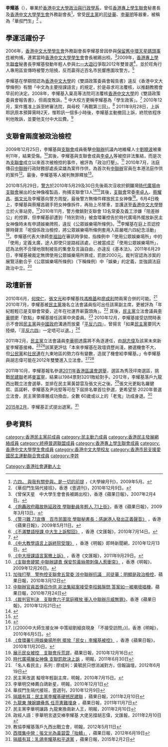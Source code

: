 '''李耀基'''（{{bd|1986年|catIdx=L李}}），畢業於[[香港中文大學政治與行政學系|香港中文大學政治與行政學系]]，曾任[[香港專上學生聯會|香港專上學生聯會]]秘書長及[[香港中文大學學生會|香港中文大學學生會]]外務副會長<ref>[http://www.com.cuhk.edu.hk/ubeat/090591/26june_take.pdf 六四， 與我有關參與，是一切的前提] {{Wayback|url=http://www.com.cuhk.edu.hk/ubeat/090591/26june_take.pdf |date=20150923205639 }}，《大學線月刊》，2009年5月。</ref>，曾受[[民主黨_(香港)|民主黨]]的[[司徒華|司徒華]]、[[李華明|李華明]]等器重，被稱為「華叔門生」<ref>《華叔門生隔代接班》，香港《壹週刊》，2010年12月9日。</ref> 。

==學運活躍份子==
2006年，[[香港中文大學學生會|香港中文大學學生會]]外務副會長李耀基曾因參與[[保留舊中環天星碼頭事件|保留舊中環天星碼頭事件]]被拘捕，連累當時[[香港中文大學學生會|香港中文大學學生會]]會長被踢出校。<ref>《曾保天星　中大學生會會長被踢出校》，香港《蘋果日報》，2007年2月4日。</ref>2009年，[[香港專上學生聯會|香港專上學生聯會]]秘書長李耀基發動年輕人參與[[七一大遊行|七一大遊行]]爭取2012年雙普選<ref>[http://www1.hk.apple.nextmedia.com/template/apple/art_main.php?preview=true&iss_id=20090313&sec_id=4104&subsec_id=11867&art_id=12488132 《炮轟政府藉故拖延政改 學聯動員年輕人 7.1上街》]，香港《蘋果日報》，2009年3月13日。</ref>，並於旺角行人專用區宣傳時被警方阻撓，反而贏得近百名市民響應圍攻警方。<ref>[http://hk.apple.nextmedia.com/template/apple/art_main.php?iss_id=20090511&sec_id=4104&subsec_id=12731&art_id=12739776 《警刁難 7.1宣傳　百市民圍攻 學聯秘書長：感謝港人發出正義聲音》] {{Wayback|url=http://hk.apple.nextmedia.com/template/apple/art_main.php?iss_id=20090511&sec_id=4104&subsec_id=12731&art_id=12739776 |date=20110913214155 }}，香港《蘋果日報》，2009年5月11日。</ref>

李耀基在學期間認為[[香港中文大學|香港中文大學]]的《雙語政策委員會報告書》違反《香港中文大學條例》有關「中文為主要授課語言」的規定，於是尋求司法覆核，以推翻教務會早前的決定。2008年，李耀基入稟高等法院司法覆核[[香港中文大學|香港中文大學]]的《雙語政策委員會報告書》，但兩度敗訴。<ref>[http://paper.wenweipo.com/2010/07/24/HK1007240042.htm 《不滿雙語授課 中大生上訴駁回》] {{Wayback|url=http://paper.wenweipo.com/2010/07/24/HK1007240042.htm |date=20131213194124 }}，香港《文匯報》，2010年7月14日。</ref> 中大校方更稱李耀基為「學生政客」。<ref>{{Cite web |url=http://www.legco.gov.hk/yr08-09/chinese/panels/ed/minutes/ed20090209.pdf |title=立法會教育事務委員會會議紀要，2009年2月9日，第76段 |access-date=2010年12月27日 |archive-date=2019年10月30日 |archive-url=https://web.archive.org/web/20191030165609/https://www.legco.gov.hk/yr08-09/chinese/panels/ed/minutes/ed20090209.pdf |dead-url=no }}</ref> 2010年12月，案件獲准上訴至終審法院，與母校「再戰第三回」。<ref>[http://inews.mingpao.com/htm/INews/20101213/gb12145a.htm 《中大教學語言上訴終院受理》] {{Wayback|url=http://inews.mingpao.com/htm/INews/20101213/gb12145a.htm |date=20101218053620 }}，香港《明報》即時新聞網，2010年12月13日。</ref> 2011年9月28日，上訴聆訊原本預算需時2天，惟聆訊一個多小時後，李耀基主動撤回上訴，終院依程序判他敗訴，並要他支付中大訟費。<ref>[http://www.wenweipo.com/news_print.phtml?news_id=HK1109290058 《中大授課語言案撤上訴》] {{Wayback|url=http://www.wenweipo.com/news_print.phtml?news_id=HK1109290058 |date=20200703132127 }}，香港《文匯報》，2011年9月29日。</ref>

==支聯會兩度被政治檢椌==
2009年12月25日，李耀基與[[支聯會|支聯會]]成員衝擊[[中聯辦|中聯辦]]抗議內地維權人士[[劉曉波|劉曉波]]被重判11年，結果受傷。<ref>[http://hk.news.yahoo.com/article.html?path=%2F091225%2F4%2Fftjm.html 《支聯會硬闖 中聯辦譴責 保安剪黃絲帶刺傷人惹衝突》] {{Wayback|url=http://hk.news.yahoo.com/article.html?path=%2F091225%2F4%2Fftjm.html |date=20210622020042 }}，香港《明報》，2009年12月26日。</ref>其後，李耀基與支聯會成員[[李卓人|李卓人]]等被控非法集結，而是次為[[支聯會|支聯會]]成立以來首次被檢控的事件，被評為「政治打壓」。<ref>[http://hk.apple.nextmedia.com/template/apple/art_main.php?iss_id=20100312&sec_id=4104&art_id=13813254 加強打壓　警拘控支聯會五常委 涉中聯辦抗議　司徒華：明顯是政治檢控]，蘋果日報，2010年3月12日</ref> 2010年7月，法庭傳召[[中聯辦|中聯辦]]行政財務部處長梁雄為案件作供，為首次有[[中聯辦|中聯辦]]官員在本港法庭作供的案件<ref>[http://hk.apple.nextmedia.com/template/apple/art_main.php?iss_id=20100724&sec_id=4104&art_id=14273027 中聯辦官員首傳召作供 非法集結案接受李柱銘盤問 答案如一被嘲壞唱機]，蘋果日報，2010年7月24日</ref>。最後，李耀基等人被判無罪釋放<ref>[http://hkm.appledaily.com/Home/ShowArticle/5fb21a5a-f1bc-48a6-8029-41ebb2dc6b83 《裁判官判決　支聯會六子當庭釋放 衝入中聯辦示威無罪》]，香港《蘋果日報》，2010年12月21日</ref>。

2010年5月29日，[[香港警察|警方]]於2010年5月29及30日先後兩次沒收於銅鑼灣[[時代廣場_(香港)|時代廣場]]由[[支聯會|支聯會]]展出的女神像複製品，拘捕支聯會13人<ref>{{cite news|publisher=[[蘋果日報|蘋果日報]] |date=2010年5月30日 |title=搶新民主女神像　拘支聯會 13成員港府粗暴打壓悼念六四}}</ref><ref>{{cite news|publisher=[[蘋果日報|蘋果日報]] |date=2010年5月31日 |title=港府容不下民主女神像警方見一個充公一個　支聯會號召週四圍警署 }}</ref>其後，[[支聯會|支聯會]]常委[[李卓人|李卓人]]、[[蔡耀昌|蔡耀昌]]、[[張文光|張文光]]及李耀基向警方周旋，最後警方無條件釋放民主女神像<ref>{{Cite web |url=http://www.youtube.com/watch?v=x1sVBUpmkXU |title=存档副本 |access-date=2010-11-10 |archive-date=2020-07-03 |archive-url=https://web.archive.org/web/20200703132153/https://www.youtube.com/watch?v=x1sVBUpmkXU |dead-url=no }}</ref>。6月4日晚上，李耀基與蔡耀昌親手把女神像拆件，再抬上吊臂車，並護送至[[香港中文大學|香港中文大學]]豎立於火車站旁。<ref>[《2000中大師生接女神 中策組劉細良現身 「不接受訪問」》]，香港《明報》，2010年6月5日。</ref>2010年11月，警方撤銷對支聯會 13名常委及義工涉嫌「阻差辦公」的控罪，但李耀基卻遭到「特別對待」被食環署控告於時代廣場外擺放新民主女神像時未有申請娛樂牌照，違反《公眾娛樂場所條例》。<ref>[http://hk.apple.nextmedia.com/template/apple/art_main.php?iss_id=20101120&sec_id=4104&subsec_id=11867&art_id=14682023 《食環署引用娛樂場所例 擺放「民女」李耀基被控》] {{Wayback|url=http://hk.apple.nextmedia.com/template/apple/art_main.php?iss_id=20101120&sec_id=4104&subsec_id=11867&art_id=14682023 |date=20101123053027 }}，香港《蘋果日報》，2010年11月20日。</ref>李耀基在庭上否認控罪時聲言「呢個係政治檢控，將公眾娛樂場所條例套用入莊嚴嘅六四紀念活動」<ref>[http://hk.apple.nextmedia.com/template/apple/art_main.php?iss_id=20101216&sec_id=4104&subsec_id=12740&art_id=14771477 展示民女被控　支聯會斥荒謬]，蘋果日報，2010年12月16日</ref>。李耀基代表大律師[[李祖詒|李祖詒]]在審訊時爭拗，指條例中「使用公眾娛樂場所」中的「使用」定義太廣，途人即使只是路經該處，已被當成正「使用公眾娛樂場所」，認為法例不合理地限制被告的集會及言論自由，亦違反《基本法》。2011年6月29日，李耀基被裁定無牌使用公眾娛樂場所罪成，罰款2000元。裁判官認為涉案的展覽活動合乎《公眾娛樂場所條例》（下稱條例）中「娛樂」的定義，並強調法庭政治中立。<ref>[http://news.mingpao.com/20110630/ggb2.htm 時代廣場展女神像 支聯罰款決上訴] {{Wayback|url=http://news.mingpao.com/20110630/ggb2.htm |date=20201210060642 }}，明報，2011年6月30日</ref>

==政壇新晉==
2010年6月，[[何俊仁|何俊仁]]、[[張文光|張文光]]和李耀基找[[馮檢基|馮檢基]]和[[廖成利|廖成利]]問兩黨合併的可能。<ref>「名人看民主」系列 : 廖成利：黃毓民只想消滅對方，信報論壇，2012年6月19日</ref> 2010年7月，李耀基被[[民主黨_(香港)|民主黨]]幾名立法會議員指可出任該黨副主席，更被評為「年紀輕輕已是支聯會常委，近年在社運界嶄露頭角」。<ref>民主黨改選 擬增年輕副主席，明報，2010年7月15日。</ref> 其後，[[民主黨_(香港)|民主黨]]立法會議員[[李華明|李華明]]更「欽點」李耀基接任該黨中央委員。<ref>李華明交棒薦白鴿新星，明報，2010年12月1日</ref> 2010年12月，李耀基接受訪問時表示不會因[[民主黨_(香港)|民主黨]]與[[中國政府|中國政府]]溝通而放棄「[[平反六四|平反六四]]」，曾揚言「如果[[民主黨_(香港)|民主黨]]要同大陸傾，『[[平反六四|平反六四]]』一定唔可以退。」<ref>華叔門生隔代接班，壹週刊，2010年12月9日</ref>

2011年2月，[[民主黨_(香港)|民主黨]]立法會議員[[李華明|李華明]]透露將不角逐連任，由[[胡志偉_(政治人物)|胡志偉]]及該黨未來新星李耀基接棒。<ref>[http://hk.apple.nextmedia.com/news/art/20110210/14958508 隔牆有耳：民主黨李耀基硬撼民建聯] {{Wayback|url=http://hk.apple.nextmedia.com/news/art/20110210/14958508 |date=20170113232657 }}，蘋果日報，2011年2月10日</ref><ref>[http://hk.apple.nextmedia.com/news/art/20111107/15778504 九龍東 陳婉嫻叠馬 任亮憲難埋身] {{Wayback|url=http://hk.apple.nextmedia.com/news/art/20111107/15778504 |date=20160601102435 }}，蘋果日報，2011年11月7日</ref>該黨更評估「本來李耀基在政壇資歷尚淺，勝選機會不大，但[[公民黨_(香港)|公民黨]]和[[社民連|社民連]]在九東地區的勢力存有變數，造就了機會給李耀基。」令李耀基與胡志偉可能在2012年雙雙進入立法會。<ref>民主黨李華明讓路 九龍東換兩新人王，明報，2011年2月10日</ref><ref>政經人語：李華明言退交棒李耀基 大佬另撐胡志偉，文匯報，2011年2月10日</ref>

2011年10月，李耀基報名參選[[2011年香港區議會選舉|2011年香港區議會選舉]]，選區為秀茂坪南選區，挑戰[[民建聯|民建聯]]老將[[麥富寧|麥富寧]]，結果以1984票對3201敗給對手。2012年，李耀基落戶九龍西出戰立法會選舉，並排在民主黨黃碧雲及張文光之後。<ref>教協李耀基落戶九西出戰立會，明報，2012年5月11日</ref>張文光更點名羅健熙、區諾軒、李耀基及尹兆堅等可在下屆排名單首位參選，更希望至 2020年普選立法會，民主黨領導層成功換血，全數 60歲或以上的「老鬼」功成身退。<ref>[http://hk.apple.nextmedia.com/news/art/20120619/16439113 西環集中營：張文光為黃碧雲「抬轎」] {{Wayback|url=http://hk.apple.nextmedia.com/news/art/20120619/16439113 |date=20170113232301 }}，蘋果日報，2012年6月19日</ref>

[[2015年2月|2015年2月]]，李耀基正式提出退黨。<ref>[http://hk.apple.nextmedia.com/news/art/20150205/19030108  隔牆有耳：乳鴿李耀基和平退黨] {{Wayback|url=http://hk.apple.nextmedia.com/news/art/20150205/19030108 |date=20171004022523 }}，蘋果日報，2015年2月2日</ref>

==參考資料==
<references/>

[[category:香港民主黨前成員|category:香港民主黨前成員]]
[[category:民主動力成員|category:民主動力成員]]
[[category:香港民主發展網絡成員|category:香港民主發展網絡成員]]
[[category:終極普選聯盟成員|category:終極普選聯盟成員]]
[[category:香港專上學生聯會成員|category:香港專上學生聯會成員]]
[[category:香港中文大學學生會成員|category:香港中文大學學生會成員]]
[[category:香港中文大學校友|category:香港中文大學校友]]
[[category:香港市民支援愛國民主運動聯合會成員|category:香港市民支援愛國民主運動聯合會成員]]
[[Category:香港社會運動人士|Category:香港社會運動人士]]
[[category:李姓|category:李姓]]